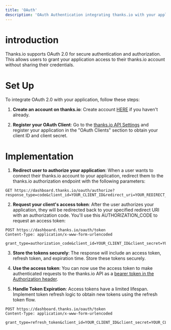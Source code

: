 ```yaml
---
title: 'OAuth'
description: 'OAuth Authentication integrating thanks.io with your application'
---
```


# introduction

Thanks.io supports OAuth 2.0 for secure authentication and authorization. This allows users to grant your application access to their thanks.io account without sharing their credentials.

# Set Up

To integrate OAuth 2.0 with your application, follow these steps:

1.  **Create an account on thanks.io**: Create account [HERE](https://dashboard.thanks.io/register) if you haven't already.

2. **Register your OAuth Client**: Go to the [thanks.io API Settings](https://dashboard.thanks.io/developer) and register your application in the "OAuth Clients" section to obtain your client ID and client secret.  

# Implementation

1.  **Redirect user to authorize your application**: When a user wants to connect their thanks.io account to your application, redirect them to the thanks.io authorization endpoint with the following parameters:

```http
GET https://dashboard.thanks.io/oauth/authorize?response_type=code&client_id=YOUR_CLIENT_ID&redirect_uri=YOUR_REDIRECT_URI
```

2.  **Request your client's access token**: After the user authorizes your application, they will be redirected back to your specified redirect URI with an authorization code.  You'll use this AUTHORIZATION_CODE to request an access token:

```http
POST https://dashboard.thanks.io/oauth/token
Content-Type: application/x-www-form-urlencoded

grant_type=authorization_code&client_id=YOUR_CLIENT_ID&client_secret=YOUR_CLIENT_SECRET&redirect_uri=YOUR_REDIRECT_URI&code=AUTHORIZATION_CODE
```

3.  **Store the tokens securely**: The response will include an access token, refresh token, and expiration time. Store these tokens securely.

4.  **Use the access token**: You can now use the access token to make authenticated requests to the thanks.io API as a [bearer token in the Authorization header](/authentication/bearer-token).

4. **Handle Token Expiration**: Access tokens have a limited lifespan. Implement token refresh logic to obtain new tokens using the refresh token flow.

```http
POST https://dashboard.thanks.io/oauth/token
Content-Type: application/x-www-form-urlencoded

grant_type=refresh_token&client_id=YOUR_CLIENT_ID&client_secret=YOUR_CLIENT_SECRET&refresh_token=YOUR_REFRESH_TOKEN
```